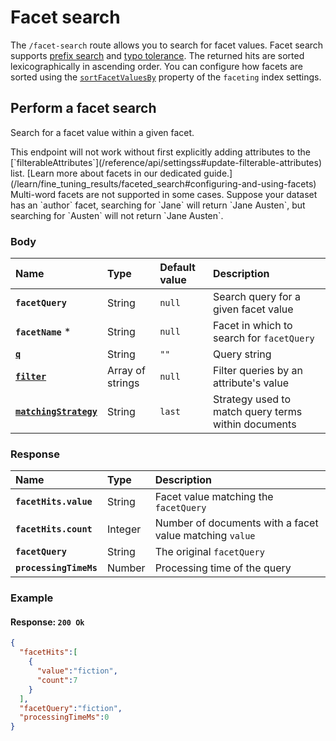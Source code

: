 # Facet search

The `/facet-search` route allows you to search for facet values. Facet search supports [prefix search](/learn/advanced/prefix) and [typo tolerance](/learn/configuration/typo_tolerance). The returned hits are sorted lexicographically in ascending order. You can configure how facets are sorted using the [`sortFacetValuesBy`](/reference/api/settings#faceting-object) property of the `faceting` index settings.

## Perform a facet search

Search for a facet value within a given facet.

<RouteHighlighter method="POST" route="/indexes/{index_uid}/facet-search"/>

<Capsule intent="warning">
This endpoint will not work without first explicitly adding attributes to the [`filterableAttributes`](/reference/api/settingss#update-filterable-attributes) list. [Learn more about facets in our dedicated guide.](/learn/fine_tuning_results/faceted_search#configuring-and-using-facets)
</Capsule>

<Capsule intent="warning">
Multi-word facets are not supported in some cases. Suppose your dataset has an `author` facet, searching for `Jane` will return `Jane Austen`, but searching for `Austen` will not return `Jane Austen`.
</Capsule>

### Body

| Name                                                              | Type             | Default value | Description                                         |
| :---------------------------------------------------------------- | :--------------- | :------------ | :-------------------------------------------------- |
| **`facetQuery`**                                                  | String           | `null`        | Search query for a given facet value                |
| **`facetName`** *                                                 | String           | `null`        | Facet in which to search for `facetQuery`           |
| [**`q`**](/reference/api/search#q)                                | String           | `""`          | Query string                                        |
| **[`filter`](/reference/api/search#filter)**                      | Array of strings | `null`        | Filter queries by an attribute's value              |
| **[`matchingStrategy`](/reference/api/search#matching-strategy)** | String           | `last`        | Strategy used to match query terms within documents |

### Response

| Name                   | Type    | Description                                             |
| :--------------------- | :------ | :------------------------------------------------------ |
| **`facetHits.value`**  | String  | Facet value matching the `facetQuery`                   |
| **`facetHits.count`**  | Integer | Number of documents with a facet value matching `value` |
| **`facetQuery`**       | String  | The original `facetQuery`                               |
| **`processingTimeMs`** | Number  | Processing time of the query                            |

### Example

<CodeSamples id="facet_search_1" />

#### Response: `200 Ok`

```json
{
  "facetHits":[
    {
      "value":"fiction",
      "count":7
    }
  ],
  "facetQuery":"fiction",
  "processingTimeMs":0
}
```

